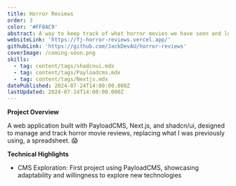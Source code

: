 ```yaml
---
title: Horror Reviews
order: 3
color: '#FF8AC9'
abstract: A way to keep track of what horror movies we have seen and love!
websiteLink: 'https://fj-horror-reviews.vercel.app/'
githubLink: 'https://github.com/JackDevAU/horror-reviews'
coverImage: /coming-soon.png
skills:
  - tag: content/tags/shadcnui.mdx
  - tag: content/tags/Payloadcms.mdx
  - tag: content/tags/Nextjs.mdx
datePublished: 2024-07-24T14:00:00.000Z
lastUpdated: 2024-07-24T14:00:00.000Z
---
```


**Project Overview**

A web application built with PayloadCMS, Next.js, and shadcn/ui, designed to manage and track horror movie reviews, replacing what I was previously using, a spreadsheet. 😱

**Technical Highlights**

* CMS Exploration: First project using PayloadCMS, showcasing adaptability and willingness to explore new technologies

